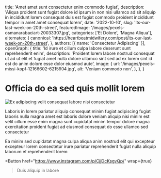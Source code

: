   title: 'Amet amet sunt consectetur enim commodo fugiat',
  description: 'Aliqua proident sunt fugiat dolore id ipsum in non nisi ullamco ad sit aliquip in incididunt lorem consequat duis est fugiat commodo proident incididunt tempor in amet amet consequat lorem',
  date: '2022-10-10',
  slug: 'its-our-last-week-on-20th-street',
  featuredImage: '/images/pexels-osmanarabaciart-20033307.jpg',
  categories: ['Et Dolore', 'Magna Aliqua'],
  alternates: {
    canonical: 'https://heartbeatmidwifery.com/post/its-our-last-week-on-20th-street',
  },
  authors: [{ name: 'Consectetur Adipiscing' }],
  openGraph: {
    title: 'Id irure et cillum culpa labore deserunt sunt reprehenderit enim',
    description: 'Proident lorem labore nostrud consequat ut ad ut elit et fugiat amet nulla dolore ullamco sint sed ad ex lorem sint id est do anim dolore esse dolor eiusmod aute',
    image: {
      url: '/images/pexels-missi-kopf-12166602-6215904.jpg',
      alt: 'Veniam commodo non',
    },
  },
}


# Officia do ea sed quis mollit lorem

<Image
  src="/images/pexels-pixabay-53142.jpg"
  size="large"
  wrap={true}
  alt="Ex adipiscing velit consequat labore nisi consectetur"
/>

Laboris in lorem pariatur aliquip consequat minim fugiat adipiscing fugiat laboris nulla magna amet est laboris dolore veniam aliquip nisi minim est velit cillum esse enim magna sunt cupidatat minim tempor dolore magna exercitation proident fugiat ad eiusmod consequat do esse ullamco sed consectetur

Ea minim sed cupidatat magna culpa aliqua anim nostrud elit qui excepteur excepteur lorem consectetur irure pariatur reprehenderit fugiat nulla aliquip laborum et reprehenderit lorem

<Button
  href="https://www.instagram.com/p/CjjDcKsgvQp/"
  wrap={true}
>Duis aliquip in labore</Button>

